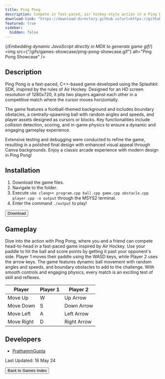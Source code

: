 ```yaml
---
title: Ping Pong
description: Compete in fast-paced, air hockey-style action in a Ping Pong showdown!
download-link: "https://download-directory.github.io?url=https://github.com/thoth-tech/arcade-games/tree/main/games/Pingpong"
featured: true
sidebar:
  hidden: false
---
```


{/*Embedding dynamic JavaScript directly in MDX to generate game gif*/}
<img
  src={"/gifs/games-showcase/ping-pong-showcase.gif"}
  alt="Ping Pong Showcase"
/>
        
## Description

Ping Pong is a fast-paced, C++-based game developed using the Splashkit SDK, inspired by the rules of Air Hockey. Designed for an HD screen resolution of 1280x720, it pits two players against each other in a competitive match where the cursor moves horizontally.

The game features a football-themed background and includes boundary obstacles, a centrally-spawning ball with random angles and speeds, and player assets designed as cursors or blocks. Key functionalities include collision detection, scoring, and in-game physics to ensure a dynamic and engaging gameplay experience.

Extensive testing and debugging were conducted to refine the game, resulting in a polished final design with enhanced visual appeal through Canva backgrounds. Enjoy a classic arcade experience with modern design in Ping Pong!

## Installation

1. Download the game files.
1. Navigate to the folder.
1. Execute `skm clang++ program.cpp ball.cpp game.cpp obstacle.cpp player.cpp -o output` through the MSYS2 terminal.
1. Enter the command `./output` to play!

<div class="centered-button-container">
  <button
    class="custom-button"
    onclick="window.open('https://download-directory.github.io?url=https://github.com/thoth-tech/arcade-games/tree/main/games/Pingpong', '_blank')">
    Download
  </button>
</div>
        
## Gameplay
        
Dive into the action with Ping Pong, where you and a friend can compete head-to-head in a fast-paced game inspired by Air Hockey. Use your paddle to hit the ball and score points by getting it past your opponent's side. Player 1 moves their paddle using the WASD keys, while Player 2 uses the arrow keys. The game features dynamic ball movement with random angles and speeds, and boundary obstacles to add to the challenge. With smooth controls and engaging physics, every match is an exciting test of skill and reflexes.

| Player     | **Player 1** | **Player 2** |
| ---------- | ------------ | ------------ |
| Move Up    | W            | Up Arrow     |
| Move Down  | S            | Down Arrow   |
| Move Left  | A            | Left Arrow   |
| Move Right | D            | Right Arrow  |
        
## Developers
        
- [PrathammGupta](https://github.com/PrathammGupta)

Last Updated: 16 May 24

<div class="centered-button-container">
  <button class="custom-button" onclick="location.href='/games'">
    Back to Games Index
  </button>
</div>